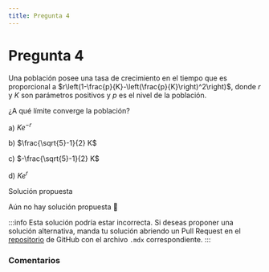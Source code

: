```yaml
---
title: Pregunta 4
---
```



# Pregunta 4

Una población posee una tasa de crecimiento en el tiempo que es proporcional a $r\left(1-\frac{p}{K}-\left(\frac{p}{K}\right)^2\right)$, donde $r$ y $K$ son parámetros positivos y $p$ es el nivel de la población.

¿A qué límite converge la población?

a) $K e^{-r}$

b) $\frac{\sqrt{5}-1}{2} K$

c) $-\frac{\sqrt{5}-1}{2} K$

d) $K e^r$

<MDXDetails>
<summary>Solución propuesta</summary>

Aún no hay solución propuesta 🥲

:::info
Esta solución podría estar incorrecta. Si deseas proponer una solución alternativa, manda tu solución abriendo
un Pull Request en el [repositorio](https://github.com/crow-rojas/apuntes-fundamentals/pulls) de GitHub con el archivo
`.mdx` correspondiente.
:::

</MDXDetails>

### Comentarios

<Disqus
  url="https://crow-rojas.github.io/apuntes-fundamentals/docs/mathematics/differential-equations/exercises/2018-2/p04"
  identifier="docs/mathematics/differential-equations/exercises/2018-2/p04"
  title="2018-2 Ecuaciones Diferenciales - Pregunta 04"
/>
